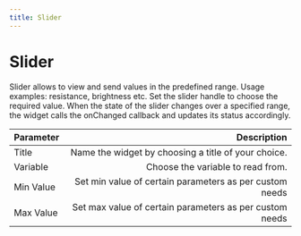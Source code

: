```yaml
---
title: Slider
---
```


# Slider

Slider allows to view and send values in the predefined range. Usage examples: resistance, brightness etc. Set the slider handle to choose the required value.
When the state of the slider changes over a specified range, the widget calls the onChanged callback and updates its status accordingly. 

| Parameter     | Description|
| :------------ | ---------: |
| Title        |    Name the widget by choosing a title of your choice.    | 
| Variable     |    Choose the variable to read from.    |   
| Min Value |    Set min value of certain parameters as per custom needs |   
| Max Value |    Set max value of certain parameters as per custom needs |   

<ReactPlayer playing controls volume={0} width={832} height={468} url="/demos/widgets/slider.webm" />


